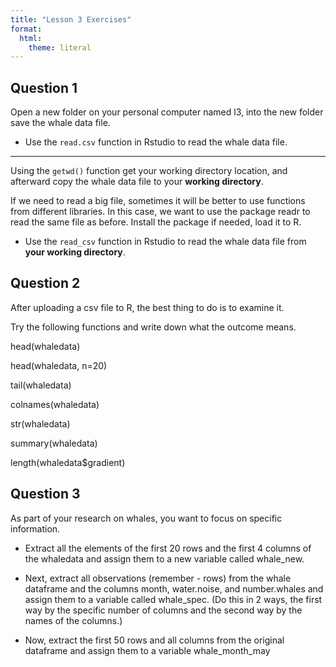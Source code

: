 ```yaml
---
title: "Lesson 3 Exercises"
format:
  html: 
    theme: literal
---
```


## Question 1

Open a new folder on your personal computer named l3, into the new folder save the whale data file.

-   Use the `read.csv` function in Rstudio to read the whale data file.

___

Using the `getwd()` function get your working directory location, and afterward copy the whale data file to your **working directory**. 

If we need to read a big file, sometimes it will be better to use functions from different libraries. In this case, we want to use the package readr to read the same file as before. Install the package if needed, load it to R.

-   Use the `read_csv` function in Rstudio to read the whale data file from **your working directory**.

## Question 2

After uploading a csv file to R, the best thing to do is to examine it.

Try the following functions and write down what the outcome means.

head(whaledata)

head(whaledata, n=20)

tail(whaledata)

colnames(whaledata)

str(whaledata)

summary(whaledata)

length(whaledata$gradient)

## Question 3

As part of your research on whales, you want to focus on specific information.

-   Extract all the elements of the first 20 rows and the first 4 columns of the whaledata and assign them to a new variable called whale_new.

-   Next, extract all observations (remember - rows) from the whale dataframe and the columns month, water.noise, and number.whales and assign them to a variable called whale_spec. (Do this in 2 ways, the first way by the specific number of columns and the second way by the names of the columns.)

-   Now, extract the first 50 rows and all columns from the original dataframe and assign them to a variable whale_month_may

